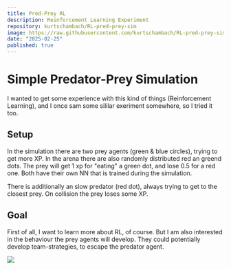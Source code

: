 ```yaml
---
title: Pred-Prey RL
description: Reinforcement Learning Experiment
repository: kurtschambach/RL-pred-prey-sim
image: https://raw.githubusercontent.com/kurtschambach/RL-pred-prey-sim/refs/heads/master/images/pred-prey-sim.png
date: "2025-02-25"
published: true
---
```



# Simple Predator-Prey Simulation

I wanted to get some experience with this kind of things (Reinforcement Learning),
and I once sam some sililar exeriment somewhere, so I tried it too.

## Setup

In the simulation there are two prey agents (green & blue circles),
trying to get more XP. 
In the arena there are also randomly distributed red an greend dots.
The prey will get 1 xp for "eating" a green dot, and lose 0.5 for a red one.
Both have their own NN that is trained during the simulation.

There is additionally an slow predator (red dot), 
always trying to get to the closest prey.
On collision the prey loses some XP.

## Goal

First of all, I want to learn more about RL, of course.
But I am also interested in the behaviour the prey agents will develop.
They could potentially develop team-strategies, to escape the predator agent.

![](https://raw.githubusercontent.com/kurtschambach/RL-pred-prey-sim/refs/heads/master/images/pred-prey-sim.png)
